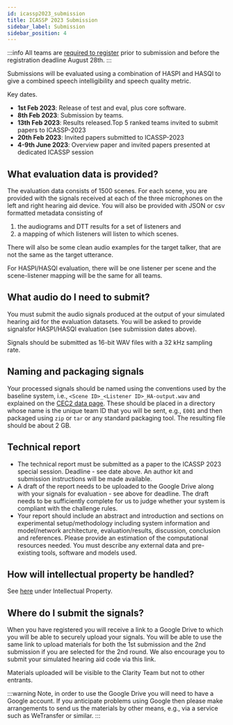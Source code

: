 ```yaml
---
id: icassp2023_submission
title: ICASSP 2023 Submission
sidebar_label: Submission
sidebar_position: 4
---
```



:::info
All teams are [required to register](./icassp2023_registration) prior to submission and before the registration deadline August 28th.
:::

Submissions will be evaluated using a combination of HASPI and HASQI to give a combined speech intelligibility and speech quality metric.

Key dates.

- **1st Feb 2023**: Release of test and eval, plus core software.
- **8th Feb 2023**: Submission by teams.
- **13th Feb 2023**: Results released.Top 5 ranked teams invited to submit papers to ICASSP-2023
- **20th Feb 2023**: Invited papers submitted to ICASSP-2023
- **4-9th June 2023**: Overview paper and invited papers presented at dedicated ICASSP session

## What evaluation data is provided?

The evaluation data consists of 1500 scenes. For each scene, you are provided with the signals received at each of the three microphones on the left and right hearing aid device. You will also be provided with JSON or csv formatted metadata consisting of

  1. the audiograms and DTT results for a set of listeners and
  2. a mapping of which listeners will listen to which scenes.

There will also be some clean audio examples for the target talker, that are not the same as the target utterance.

For HASPI/HASQI evaluation, there will be one listener per scene and the scene-listener mapping will be the same for all teams.

## What audio do I need to submit?

You must submit the audio signals produced at the output of your simulated hearing aid for the evaluation datasets. You will be asked to provide signalsfor HASPI/HASQI evaluation (see submission dates above).

Signals should be submitted as 16-bit WAV files with a 32 kHz sampling rate.

## Naming and packaging signals

Your processed signals should be named using the conventions used by the baseline system, i.e., `<Scene ID>_<Listener ID>_HA-output.wav` and explained on the [CEC2 data page](../data/cec2_data#d6-enhanced-sinals).
These should be placed in a directory whose name is the unique team ID that you will be sent, e.g., `E001` and  then packaged using `zip` or `tar` or any standard packaging tool.
The resulting file should be about 2 GB.

## Technical report

- The technical report must be submitted as a paper to the ICASSP 2023 special session. Deadline - see date above. An author kit and submission instructions will be made available.
- A draft of the report needs to be uploaded to the Google Drive along with your signals for evaluation - see above for deadline. The draft needs to be sufficiently complete for us to judge whether your system is compliant with the challenge rules.
- Your report should include an abstract and introduction and sections on experimental setup/methodology including system information and model/network architecture, evaluation/results, discussion, conclusion and references. Please provide an estimation of the computational resources needed. You must describe any external data and pre-existing tools, software and models used.

## How will intellectual property be handled?

See [here](./icassp2023_rules#intellectual-property) under Intellectual Property.

## Where do I submit the signals?

When you have registered you will receive a link to a Google Drive to which you will be able to securely upload your signals. You will be able to use the same link to upload materials for both the 1st submission and the 2nd submission if you are selected for the 2nd round. We also encourage you to submit your simulated hearing aid code via this link.

Materials uploaded will be visible to the Clarity Team but not to other entrants.

:::warning
Note, in order to use the Google Drive you will need to have a Google account. If you anticipate problems using Google then please make arrangements to send us the materials by other means, e.g., via a service such as WeTransfer or similar.
:::

